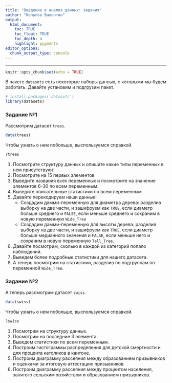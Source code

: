 ```yaml
---
title: "Введение в анализ данных: задания"
author: "Копылов Валентин"
output: 
  html_document:
    toc: TRUE
    toc_float: TRUE
    toc_depth: 4
    highlight: pygments
editor_options: 
  chunk_output_type: console
---
```

---
```r
knitr::opts_chunk$set(echo = TRUE)
```

В пакете `datasets` есть некоторые наборы данных, с которыми мы будем работать. Давайте установим и подгрузим пакет.

```r
# install.packages('datasets')
library(datasets)
```

### Задание №1

Рассмотрим датасет `trees`.

```r
data(trees)
```

Чтобы узнать о нем побольше, выспользуемся справкой.

```r
?trees
```

1. Посмотрите структуру данных и опишите какие типы переменных в нем присутствуют.
2. Посмотрите на 15 первых элементов
3. Выведите названия всех переменных и посмотрите на значение элементов 6-30 по всем переменным.
4. Выведите описательные статистики по всем переменным
5. Давайте перекодируем наши данные! 
    + Cоздадим дамми-переменную для диаметра дерева: разделив выборку на две части, и зашифруем как `TRUE`, если диаметр больше среднего и `FALSE`, если меньше среднего и сохраним в новую переменную `Wide_Tree`
    + Cоздадим дамми-переменную для высоты дерева: разделив выборку на две части, и зашифруем как `TRUE`, если диаметр больше медианного значения и `FALSE`, если меньше него и сохраним в новую переменную `Tall_Tree`.
6. Давайте посмотрим, сколько в каждой из категорий попало наблюдений.
7. Выведем более подробные статистики для нашего датасета.
8. А теперь посмотрим на статистики, разделив по подгруппам по переменной `Wide_Tree`.

### Задание №2

А теперь рассмотрим датасет `swiss`.

```r
data(swiss)
```

Чтобы узнать о нем побольше, выспользуемся справкой.

```r
?swiss
```

1. Посмотрим на структуру данных.
2. Посмотрим на последние 3 элемента.
3. Выведем статистики по всем переменным.
4. Построим гистограммы распределения для детской смертности и для процента католиков в кантоне.
5. Построим диаграмму рассеяния между образованием призывников и оценками за итоговую аттестацию призывников.
6. Построим диаграмму рассеяния между процентом населения, занятого сельским хозяйством и образованием призывников.